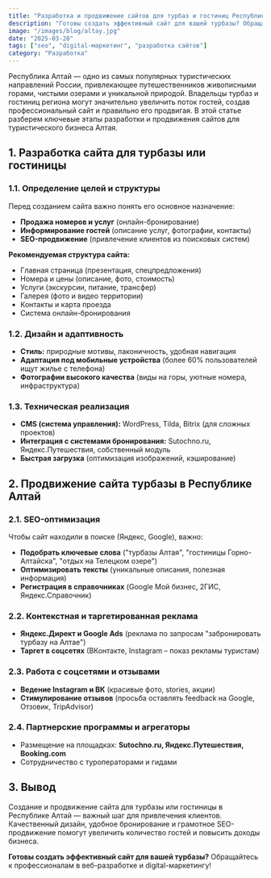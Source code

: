 ```yaml
---
title: "Разработка и продвижение сайтов для турбаз и гостиниц Республики Алтай"
description: "Готовы создать эффективный сайт для вашей турбазы? Обращайтесь к профессионалам в веб-разработке и digital-маркетингу!"
image: "/images/blog/altay.jpg"
date: "2025-03-28"
tags: ["seo", "digital-маркетинг", "разработка сайтов"]
category: "Разработка"
---
```


Республика Алтай — одно из самых популярных туристических направлений России, привлекающее путешественников живописными горами, чистыми озерами и уникальной природой. Владельцы турбаз и гостиниц региона могут значительно увеличить поток гостей, создав профессиональный сайт и правильно его продвигая. В этой статье разберем ключевые этапы разработки и продвижения сайтов для туристического бизнеса Алтая.

## **1. Разработка сайта для турбазы или гостиницы**

### **1.1. Определение целей и структуры**

Перед созданием сайта важно понять его основное назначение:

- **Продажа номеров и услуг** (онлайн-бронирование)
- **Информирование гостей** (описание услуг, фотографии, контакты)
- **SEO-продвижение** (привлечение клиентов из поисковых систем)

**Рекомендуемая структура сайта:**

- Главная страница (презентация, спецпредложения)
- Номера и цены (описание, фото, стоимость)
- Услуги (экскурсии, питание, трансфер)
- Галерея (фото и видео территории)
- Контакты и карта проезда
- Система онлайн-бронирования

### **1.2. Дизайн и адаптивность**

- **Стиль:** природные мотивы, лаконичность, удобная навигация
- **Адаптация под мобильные устройства** (более 60% пользователей ищут жилье с телефона)
- **Фотографии высокого качества** (виды на горы, уютные номера, инфраструктура)

### **1.3. Техническая реализация**

- **CMS (система управления):** WordPress, Tilda, Bitrix (для сложных проектов)
- **Интеграция с системами бронирования:** Sutochno.ru, Яндекс.Путешествия, собственный модуль
- **Быстрая загрузка** (оптимизация изображений, кэширование)

## **2. Продвижение сайта турбазы в Республике Алтай**

### **2.1. SEO-оптимизация**

Чтобы сайт находили в поиске (Яндекс, Google), важно:

- **Подобрать ключевые слова** ("турбазы Алтая", "гостиницы Горно-Алтайска", "отдых на Телецком озере")
- **Оптимизировать тексты** (уникальные описания, полезная информация)
- **Регистрация в справочниках** (Google Мой бизнес, 2ГИС, Яндекс.Справочник)

### **2.2. Контекстная и таргетированная реклама**

- **Яндекс.Директ и Google Ads** (реклама по запросам "забронировать турбазу на Алтае")
- **Таргет в соцсетях** (ВКонтакте, Instagram – показ рекламы туристам)

### **2.3. Работа с соцсетями и отзывами**

- **Ведение Instagram и ВК** (красивые фото, stories, акции)
- **Стимулирование отзывов** (просьба оставлять feedback на Google, Отзовик, TripAdvisor)

### **2.4. Партнерские программы и агрегаторы**

- Размещение на площадках: **Sutochno.ru, Яндекс.Путешествия, Booking.com**
- Сотрудничество с туроператорами и гидами

## **3. Вывод**

Создание и продвижение сайта для турбазы или гостиницы в Республике Алтай — важный шаг для привлечения клиентов. Качественный дизайн, удобное бронирование и грамотное SEO-продвижение помогут увеличить количество гостей и повысить доходы бизнеса.

**Готовы создать эффективный сайт для вашей турбазы?** Обращайтесь к профессионалам в веб-разработке и digital-маркетингу!
